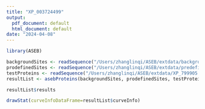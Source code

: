 ```yaml
---
title: "XP_003724499"
output:
  pdf_document: default
  html_document: default
date: "2024-04-08"
---
```


```r
library(ASEB)

backgroundSites <- readSequence("/Users/zhanglinqi/ASEB/extdata/background_sites.fa")
prodefinedSites <- readSequence("/Users/zhanglinqi/ASEB/extdata/predefined_sites.fa")
testProteins <- readSequence("/Users/zhanglinqi/ASEB/extdata/XP_799905.fa")
resultList <- asebProteins(backgroundSites, prodefinedSites, testProteins, permutationTimes=100)

resultList$results

drawStat(curveInfoDataFrame=resultList$curveInfo)
```
